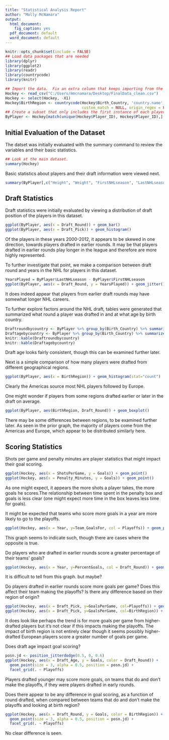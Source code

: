 ---
title: "Statistical Analysis Report"
author: "Molly McNamara"
output:
  html_document:
    fig_caption: yes
  pdf_document: default
  word_document: default
---

```{r setup, include=FALSE}
knitr::opts_chunk$set(include = FALSE)
## Load data packages that are needed
library(dplyr)
library(ggplot2)
library(readr)
library(countrycode)
library(knitr)

## Import the data.  Fix an extra column that keeps importing from the CSV. Add a birth region converted from birth country.
Hockey <- read_csv("C:/Users/mmcnamara/Desktop/FinalData_clean.csv")
Hockey <- select(Hockey, -X1)
Hockey$BirthRegion <- countrycode(Hockey$Birth_Country, 'country.name', 'continent', warn = TRUE, custom_dict = NULL,
                                  custom_match = NULL, origin_regex = FALSE)
## Create a subset that only includes the first instance of each player. This way analysis of certain attributes is not skewed by multiple seasons of play by a player.
ByPlayer <- Hockey[match(unique(Hockey$Player_ID), Hockey$Player_ID),]
```

## Initial Evaluation of the Dataset

The datset was initially evaluated with the summary command to review the variables and their basic statistics.

```{r , eval=TRUE}
## Look at the main dataset.
summary(Hockey)
```

Basic statistics about players and their draft information were viewed next.
```{r, eval = TRUE}
summary(ByPlayer[,c("Height", "Weight", "FirstNHLseason", "LastNHLseason", "Draft_Pick","Draft_Year", "Draft_Age", "Draft_Round", "Draft_Pick")])

```

## Draft Statistics

Draft statistics were initially evaluated by viewing a distribution of draft position of the players in this dataset.
```{r, echo = FALSE}
ggplot(ByPlayer, aes(x = Draft_Round)) + geom_bar()
ggplot(ByPlayer, aes(x = Draft_Pick)) + geom_histogram()
```

Of the players in these years 2000-2012, it appears to be skewed in one direction, towards players drafted in earlier rounds.  It may be that players drafted in earlier rounds play longer in the league and therefore are more highly represented.

To further investigate that point, we make a comparison between draft round and years in the NHL for players in this dataset.
```{r, echo = FALSE}
YearsPlayed = ByPlayer$LastNHLseason - ByPlayer$FirstNHLseason
ggplot(ByPlayer, aes(x = Draft_Round, y = YearsPlayed)) + geom_jitter() + geom_smooth(method = lm)
```
It does indeed appear that players from earlier draft rounds may have somewhat longer NHL careers.

To further explore factors around the NHL draft, tables were generated that summarized what round a player was drafted in and at what age by birth country.

```{r kable, echo=FALSE}
Draftroundbycountry <- ByPlayer %>% group_by(Birth_Country) %>% summarize(mean=mean(Draft_Round))
Draftagebycountry <- ByPlayer %>% group_by(Birth_Country) %>% summarize(mean=mean(Draft_Age))
knitr::kable(Draftroundbycountry)
knitr::kable(Draftagebycountry)
```
Draft age looks fairly consistent, though this can be examined further later.

Next is a simple comparison of how many players were drafted from different geographical regions.
```{r, echo=FALSE}
ggplot(ByPlayer, aes(x = BirthRegion)) + geom_histogram(stat="count")
```
Clearly the Americas source most NHL players followed by Europe.

One might wonder if players from some regions drafted earlier or later in the draft on average.
```{r, echo=FALSE}
ggplot(ByPlayer, aes(BirthRegion, Draft_Round)) + geom_boxplot()
```
There may be some differences between regions, to be examined further later. As seen in the prior graph, the majority of players come from the Americas and Europe, which appear to be distributed similarly here.

## Scoring Statistics

Shots per game and penalty minutes are player statistics that might impact their goal scoring.
```{r, echo=FALSE}
ggplot(Hockey, aes(x = ShotsPerGame, y = Goals)) + geom_point()
ggplot(Hockey, aes(x = Penalty_Minutes, y = Goals)) + geom_point()
```

As one might expect, it appears the more shots a player takes, the more goals he scores.The relationship between time spent in the penalty box and goals is less clear (one might expect more time in the box leaves less time for goals).

It might be expected that teams who score more goals in a year are more likely to go to the playoffs.
```{r, echo = FALSE}
ggplot(Hockey, aes(x = Year, y=Team_GoalsFor, col = Playoffs)) + geom_point()
```
This graph seems to indicate such, though there are cases where the opposite is true.

Do players who are drafted in earlier rounds score a greater percentage of their teams' goals?
```{r}
ggplot(Hockey, aes(x = Year, y=PercentGoals, col = Draft_Round)) + geom_jitter()
```
It is difficult to tell from this graph. but maybe?

Do players drafted in earlier rounds score more goals per game? Does this affect their team making the playoffs? Is there any difference based on their region of origin?
```{r, echo = FALSE}
ggplot(Hockey, aes(x = Draft_Pick, y=GoalsPerGame, col=Playoffs)) + geom_point(alpha = 0.5, position = "jitter") + geom_smooth(method = lm)
ggplot(Hockey, aes(x = Draft_Pick, y=GoalsPerGame, col=BirthRegion)) + geom_point(alpha = 0.5) 
```
It does look like perhaps the trend is for more goals per game from higher-drafted players but it's not clear if this impacts making the playoffs.  The impact of birth region is not entirely clear though it seems possibly higher-drafted European players score a greater number of goals per game.

Does draft age impact goal scoring?
```{r, echo = FALSE}
posn.jd <- position_jitterdodge(0.5, 0, 0.6)
ggplot(Hockey, aes(x = Draft_Age, y = Goals, color = Draft_Round)) + 
  geom_point(size = 3, alpha = 0.5, position = posn.jd) + 
  facet_grid(. ~ Playoffs)
```

Players drafted younger may score more goals, on teams that do and don't make the playoffs, if they were players drafted in early rounds.

Does there appear to be any difference in goal scoring, as a function of round drafted, when compared between teams that do and don't make the playoffs and looking at birth region?
```{r, echo = FALSE}
ggplot(Hockey, aes(x = Draft_Round, y = Goals, color = BirthRegion)) + 
  geom_point(size = 3, alpha = 0.5, position = posn.jd) + 
  facet_grid(. ~ Playoffs)
```
No clear difference is seen.


